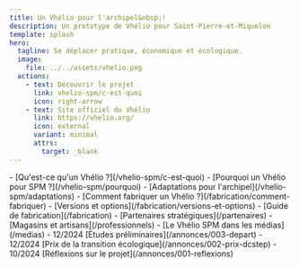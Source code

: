 ```yaml
---
title: Un Vhélio pour l'archipel&nbsp;!
description: Un prototype de Vhélio pour Saint-Pierre-et-Miquelon
template: splash
hero:
  tagline: Se déplacer pratique, économique et écologique.
  image:
    file: ../../assets/vhelio.png
  actions:
    - text: Découvrir le projet
      link: vhelio-spm/c-est-quoi
      icon: right-arrow
    - text: Site officiel du Vhélio
      link: https://vhelio.org/
      icon: external
      variant: minimal
	  attrs:
	    target: _blank
---
```



<CardGrid stagger>
	<Card title="Le Vhélio de SPM" icon="information">
		- [Qu'est-ce qu'un Vhélio ?](/vhelio-spm/c-est-quoi)
		- [Pourquoi un Vhélio pour SPM ?](/vhelio-spm/pourquoi)
		- [Adaptations pour l'archipel](/vhelio-spm/adaptations)
	</Card>
	<Card title="Fabrique ton Vhélio !" icon="open-book">
		- [Comment fabriquer un Vhélio ?](/fabrication/comment-fabriquer)
		- [Versions et options](/fabrication/versions-et-options)
		- [Guide de fabrication](/fabrication)
	</Card>
	<Card title="Partenaires & Médias" icon="rocket">
		- [Partenaires stratégiques](/partenaires)
		- [Magasins et artisans](/professionnels)
		- [Le Vhélio SPM dans les médias](/medias)
	</Card>
	<Card title="Annonces" icon="sun">
		- 12/2024 [Études préliminaires](/annonces/003-depart)
		- 12/2024 [Prix de la transition écologique](/annonces/002-prix-dcstep)
		- 10/2024 [Réflexions sur le projet](/annonces/001-reflexions)
	</Card>
</CardGrid>
